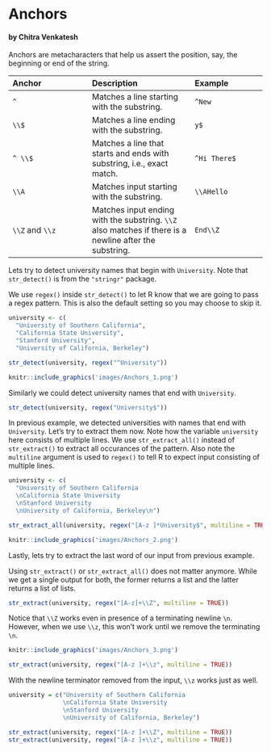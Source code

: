 # Anchors {#anchors}

#### by Chitra Venkatesh {-}

Anchors are metacharacters that help us assert the position, say, the beginning 
or end of the string.

| Anchor   | Description | Example | 
|:---------|:------------|:--------|
| `^` | Matches a line starting with the substring.| `^New` |
| `\\$` | Matches a line ending with the substring.| `y$` |
| `^ \\$` | Matches a line that starts and ends with substring, i.e., exact match.| `^Hi There$` |
| `\\A` | Matches input starting with the substring.| `\\AHello` |
| `\\Z` and `\\z` | Matches input ending with the substring. `\\Z` also matches if there is a newline after the substring.| `End\\Z` |

Lets try to detect university names that begin with `University`. Note that
`str_detect()` is from the `"stringr"` package. 

We use `regex()` inside `str_detect()` to let R know that we are going to 
pass a regex pattern. This is also the default setting so you may choose to 
skip it.

```r
university <- c(
  "University of Southern California", 
  "California State University", 
  "Stanford University", 
  "University of California, Berkeley")

str_detect(university, regex("^University"))
```

```r
knitr::include_graphics('images/Anchors_1.png')
```

Similarly we could detect university names that end with `University`. 

```r
str_detect(university, regex("University$"))
```

In previous example, we detected universities with names that end with 
`University`. Let's try to extract them now.  Note how the variable `university` 
here consists of multiple lines. We use `str_extract_all()` instead of 
`str_extract()` to extract all occurances of the pattern. Also note the 
`multiline` argument is used to `regex()` to tell R to expect input consisting 
of multiple lines.

```r
university <- c(
  "University of Southern California
  \nCalifornia State University
  \nStanford University
  \nUniversity of California, Berkeley\n")

str_extract_all(university, regex("[A-z ]*University$", multiline = TRUE))
```

```r
knitr::include_graphics('images/Anchors_2.png')
```

Lastly, lets try to extract the last word of our input from previous example. 

Using `str_extract()` or `str_extract_all()` does not matter anymore. While we 
get a single output for both, the former returns a list and the latter 
returns a list of lists.

```r
str_extract(university, regex("[A-z]+\\Z", multiline = TRUE))
```

Notice that `\\Z` works even in presence of a terminating newline `\n`. 
However, when we use `\\z`, this won't work until we remove the terminating 
`\n`.

```r
knitr::include_graphics('images/Anchors_3.png')
```

```r
str_extract(university, regex("[A-z ]+\\z", multiline = TRUE))
```

With the newline terminator removed from the input, `\\z` works just as well.

```r
university = c("University of Southern California
               \nCalifornia State University
               \nStanford University
               \nUniversity of California, Berkeley")

str_extract(university, regex("[A-z ]+\\Z", multiline = TRUE))
str_extract(university, regex("[A-z ]+\\z", multiline = TRUE))
```

